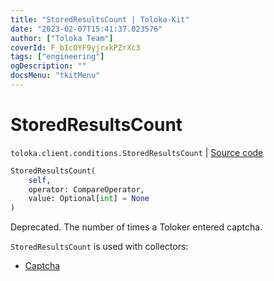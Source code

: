 ```yaml
---
title: "StoredResultsCount | Toloka-Kit"
date: "2023-02-07T15:41:37.023576"
author: ["Toloka Team"]
coverId: F_bIcOYF9yjrxkPZrXc3
tags: ["engineering"]
ogDescription: ""
docsMenu: "tkitMenu"
---
```


# StoredResultsCount
`toloka.client.conditions.StoredResultsCount` | [Source code](https://github.com/Toloka/toloka-kit/blob/v1.1.3/src/client/conditions.py#L319)

```python
StoredResultsCount(
    self,
    operator: CompareOperator,
    value: Optional[int] = None
)
```

Deprecated. The number of times a Toloker entered captcha.

`StoredResultsCount` is used with collectors:
- [Captcha](/docs-new/toloka-kit/reference/toloka.client.collectors.Captcha)
